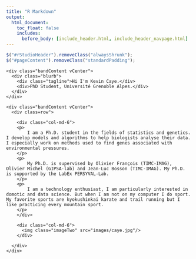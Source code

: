 ```yaml
---
title: "R Markdown"
output:
  html_document:
    toc_float: false
    includes:
      before_body: [include_header.html, include_header_navpage.html]
---
```



```js
$("#rStudioHeader").removeClass("alwaysShrunk");
$("#pageContent").removeClass("standardPadding");
```


<!--html_preserve-->

<div id="homeContent">
  <div class="band full blue first rightText">
    <div class="bandContent vCenter">
      <div class="blurb">
        <div class="tagline">Hi I'm Kevin Caye.</div>
        <div>PhD Student, Université Grenoble Alpes.</div>
      </div>
    </div>
  </div>

  <div class="band full gray1 second leftText">
    <div class="bandContent vCenter">
      <div class=row">

        <div class="col-md-6">
        <p>
            I am a Ph.D. student in the fields of statistics and genetics. I develop models and algorithms to help biologists analyse their data. I especially work on methods used to find genes associated with environmental pressures.
        </p>
        <p>
            My Ph.D. is supervised by Olivier François (TIMC-IMAG), Olivier Michel (GIPSA-lab) and Jean-Luc Bosson (TIMC-IMAG). My Ph.D. is supported by the LabEx PERSYVAL-Lab.
        </p>
        <p>
            I am a technology enthusiast, I am particularly interested in domotic and data science. But when I am not on my computer I do sport. My favorite sports are kyokushinkai karate and trail running but I like practicing every mountain sport.
        </p>
        </div>

        <div class="col-md-6">
          <img class="imageTwo" src="images/caye.jpg"/>
        </div>

      </div>
    </div>
  </div>
<!--/html_preserve-->
